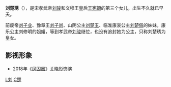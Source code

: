 {{unreferenced|time=2013-04-20T02:01:53+00:00}}
'''刘楚琇'''（{{bd|5世纪||5世纪||}}），是宋孝武帝[[刘骏|刘骏]]和文穆王皇后[[王宪嫄|王宪嫄]]的第三个女儿，出生不久就已早夭。

前废帝[[刘子业|刘子业]]、豫章王[[刘子尚|刘子尚]]、山阴公主[[刘楚玉|刘楚玉]]、临淮康哀公主[[刘楚佩|刘楚佩]]的妹妹，康乐公主刘修明的姐姐，等到孝武帝[[刘骏|刘骏]]继位，也没有追封她为公主，只称刘楚琇为皇女。

==影视形象==
*2018年《[[凤囚凰|凤囚凰]]》[[关晓彤|关晓彤]]饰演

{{China-hist-stub}}

[[Category:宋孝武帝皇女|L刘]]
[[Category:刘姓|C楚]]
